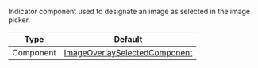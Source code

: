 Indicator component used to designate an image as selected in the image picker.

| Type               | Default      |
| ------------------ | ------------ |
| Component | [ImageOverlaySelectedComponent](https://github.com/GetStream/stream-chat-react-native/blob/master/package/src/components/AttachmentPicker/components/ImageOverlaySelectedComponent.tsx) |
